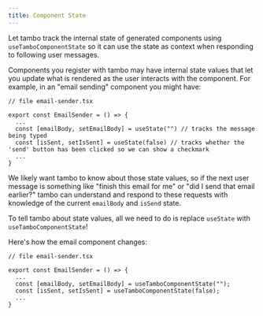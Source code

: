 ```yaml
---
title: Component State
---
```


Let tambo track the internal state of generated components using `useTamboComponentState` so it can use the state as context when responding to following user messages.

Components you register with tambo may have internal state values that let you update what is rendered as the user interacts with the component. For example, in an "email sending" component you might have:

```tsx
// file email-sender.tsx

export const EmailSender = () => {
  ...
  const [emailBody, setEmailBody] = useState("") // tracks the message being typed
  const [isSent, setIsSent] = useState(false) // tracks whether the 'send' button has been clicked so we can show a checkmark
  ...
}
```

We likely want tambo to know about those state values, so if the next user message is something like "finish this email for me" or "did I send that email earlier?" tambo can understand and respond to these requests with knowledge of the current `emailBody` and `isSend` state.

To tell tambo about state values, all we need to do is replace `useState` with `useTamboComponentState`!

Here's how the email component changes:

```tsx
// file email-sender.tsx

export const EmailSender = () => {
  ...
  const [emailBody, setEmailBody] = useTamboComponentState("");
  const [isSent, setIsSent] = useTamboComponentState(false);
  ...
}
```
